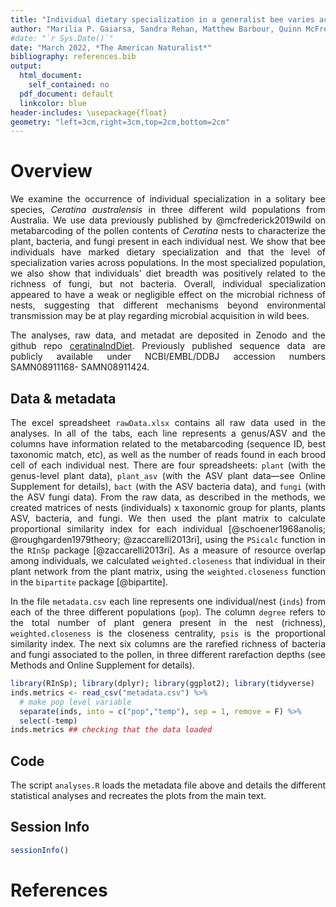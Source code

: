 ```yaml
---
title: "Individual dietary specialization in a generalist bee varies across populations but has no effect on the richness of associated microbial communities"
author: "Marilia P. Gaiarsa, Sandra Rehan, Matthew Barbour, Quinn McFrederick"
#date: "`r Sys.Date()`"
date: "March 2022, *The American Naturalist*"
bibliography: references.bib  
output:
  html_document: 
    self_contained: no
  pdf_document: default
  linkcolor: blue
header-includes: \usepackage{float}
geometry: "left=3cm,right=3cm,top=2cm,bottom=2cm"
---
```


<style>
body {
text-align: justify}
</style>


# Overview 
We examine the occurrence of individual specialization in a solitary bee species, *Ceratina australensis* in three different wild populations from Australia. We use data previously published by @mcfrederick2019wild on metabarcoding of the pollen contents of *Ceratina* nests to characterize the plant, bacteria, and fungi present in each individual nest. We show that bee individuals have marked dietary specialization and that the level of specialization varies across populations. In the most specialized population, we also show that individuals' diet breadth was positively related to the richness of fungi, but not bacteria. Overall, individual specialization appeared to have a weak or negligible effect on the microbial richness of nests, suggesting that different mechanisms beyond environmental transmission may be at play regarding microbial acquisition in wild bees.

The analyses, raw data, and metadat are deposited in Zenodo and the github repo [ceratinaIndDiet](https://github.com/Magaiarsa/ceratinaIndDiet). Previously published sequence data are publicly available under NCBI/EMBL/DDBJ accession numbers SAMN08911168- SAMN08911424.



## Data & metadata 
The excel spreadsheet `rawData.xlsx` contains all raw data used in  the analyses. In all of the tabs, each line represents a genus/ASV and the columns have information related to the metabarcoding (sequence ID, best taxonomic match, etc), as well as the number of reads found in each brood cell of each individual nest. There are four spreadsheets: `plant` (with the genus-level plant data), `plant_asv` (with the ASV plant data---see Online Supplement for details), `bact` (with the ASV bacteria data), and `fungi` (with the ASV fungi data). From the raw data, as described in the methods, we created matrices of nests (individuals) x taxonomic group for plants, plants ASV, bacteria, and fungi. We then used the plant matrix to calculate proportional similarity index for each individual [@schoener1968anolis; @roughgarden1979theory; @zaccarelli2013ri], using the `PSicalc` function in the `RInSp` package [@zaccarelli2013ri]. As a measure of resource overlap among individuals, we calculated `weighted.closeness` that individual in their plant network from the plant matrix, using the `weighted.closeness` function in the `bipartite` package [@bipartite]. 

In the file `metadata.csv` each line represents one individual/nest (`inds`) from each of the three different populations (`pop`). The column `degree` refers to the total number of plant genera present in the nest (richness), `weighted.closeness` is the closeness centrality, `psis` is the proportional similarity index. The next six columns are the rarefied richness of bacteria and fungi associated to the pollen, in three different rarefaction depths (see Methods and Online Supplement for details).  

```r
library(RInSp); library(dplyr); library(ggplot2); library(tidyverse)
inds.metrics <- read_csv("metadata.csv") %>%
  # make pop level variable
  separate(inds, into = c("pop","temp"), sep = 1, remove = F) %>%
  select(-temp)
inds.metrics ## checking that the data loaded
```

## Code
The script `analyses.R` loads the metadata file above and details the different statistical analyses and recreates the plots from the main text.

## Session Info
```r
sessionInfo() 
```

# References
